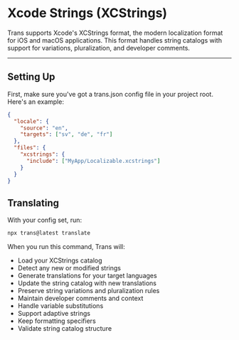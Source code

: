 # Xcode Strings (XCStrings)

Trans supports Xcode's XCStrings format, the modern localization format for iOS and macOS applications. This format handles string catalogs with support for variations, pluralization, and developer comments.

---

## Setting Up

First, make sure you've got a trans.json config file in your project root. Here's an example:

```json
{
  "locale": {
    "source": "en",
    "targets": ["sv", "de", "fr"]
  },
  "files": {
    "xcstrings": {
      "include": ["MyApp/Localizable.xcstrings"]
    }
  }
}
```

## Translating

With your config set, run:

```bash
npx trans@latest translate
```

When you run this command, Trans will:

- Load your XCStrings catalog
- Detect any new or modified strings
- Generate translations for your target languages
- Update the string catalog with new translations
- Preserve string variations and pluralization rules
- Maintain developer comments and context
- Handle variable substitutions
- Support adaptive strings
- Keep formatting specifiers
- Validate string catalog structure
